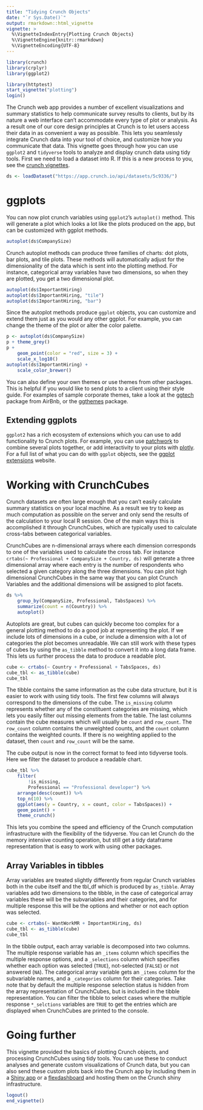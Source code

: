 ```yaml
---
title: "Tidying Crunch Objects"
date: "`r Sys.Date()`"
output: rmarkdown::html_vignette
vignette: >
  %\VignetteIndexEntry{Plotting Crunch Objects}
  %\VignetteEngine{knitr::rmarkdown}
  %\VignetteEncoding{UTF-8}
---
```


```r
library(crunch)
library(crplyr)
library(ggplot2)
```

```r
library(httptest)
start_vignette("plotting")
login()
```

The Crunch web app provides a number of excellent visualizations and summary statistics to help communicate survey results to clients, but by its nature a web interface can't accommodate every type of plot or analysis. As a result one of our core design principles at Crunch is to let users access their data in as convenient a way as possible. This lets you seamlessly integrate Crunch data into your tool of choice, and customize how you communicate that data. This vignette goes through how you can use `ggplot2` and `tidyverse` tools to analyze and display crunch data using tidy tools. First we need to load a dataset into R. If this is a new process to you, see the [crunch vignettes](https://crunch.io/r/crunch/articles/crunch.html).

```r
ds <- loadDataset("https://app.crunch.io/api/datasets/5c9336/")
```

# ggplots

You can now plot crunch variables using `ggplot2`'s `autoplot()` method. This will generate a plot which looks a lot like the plots produced on the app, but can be customized with ggplot methods.

```r
autoplot(ds$CompanySize)
```

Crunch autoplot methods can produce three families of charts: dot plots, bar plots, and tile plots. These methods will automatically adjust for the dimensionality of the data which is sent into the plotting method. For instance, categorical array variables have two dimensions, so when they are plotted, you get a two dimensional plot.

```r
autoplot(ds$ImportantHiring)
autoplot(ds$ImportantHiring, "tile")
autoplot(ds$ImportantHiring, "bar")
```

Since the autoplot methods produce `ggplot` objects, you can customize and extend them just as you would any other ggplot. For example, you can change the theme of the plot or alter the color palette.

```r
p <- autoplot(ds$CompanySize)
p + theme_grey()
p +
    geom_point(color = "red", size = 3) +
    scale_x_log10()
autoplot(ds$ImportantHiring) +
    scale_color_brewer()
```


You can also define your own themes or use themes from other packages. This is helpful if you would like to send plots to a client using their style guide. For examples of sample corporate themes, take a look at the [ggtech](https://github.com/ricardo-bion/ggtech) package from AirBnb, or the [ggthemes](https://CRAN.R-project.org/package=pkgname) package.

## Extending ggplots

`ggplot2` has a rich ecosystem of extensions which you can use to add functionality to Crunch plots. For example, you can use [patchwork](https://github.com/thomasp85/patchwork) to combine several plots together, or add interactivity to your plots with [plotly](https://plot.ly/r/getting-started/). For a full list of what you can do with `ggplot` objects, see the [ggplot extensions](https://www.ggplot2-exts.org/) website.

# Working with CrunchCubes

Crunch datasets are often large enough that you can't easily calculate summary statistics on your local machine. As a result we try to keep as much computation as possible on the server and only send the results of the calculation to your local R session. One of the main ways this is accomplished it through CrunchCubes, which are typically used to calculate cross-tabs between categorical variables.

CrunchCubes are n-dimensional arrays where each dimension corresponds to one of the variables used to calculate the cross tab. For instance `crtabs(~ Professional + CompanySize + Country, ds)` will generate a three dimensional array where each entry is the number of respondents who selected a given category along the three dimensions. You can plot high dimensional CrunchCubes in the same way that you can plot Crunch Variables and the additional dimensions will be assigned to plot facets.

```r
ds %>%
    group_by(CompanySize, Professional, TabsSpaces) %>%
    summarize(count = n(Country)) %>%
    autoplot()
```

Autoplots are great, but cubes can quickly become too complex for a general plotting method
to do a good job at representing the plot. If we include lots of dimensions in a cube, or include a dimension with a lot of categories the plot becomes unreadable. We can still work with these types of cubes by using the `as_tibble` method to convert it into a long data frame. This lets us further process the data to produce a readable plot.

```r
cube <- crtabs(~ Country + Professional + TabsSpaces, ds)
cube_tbl <- as_tibble(cube)
cube_tbl
```

The tibble contains the same information as the cube data structure, but it is easier to work with using tidy tools. The first few columns will always correspond to the dimensions of the cube. The `is_missing` column represents whether any of the constituent categories are missing, which lets you easily filter out missing elements from the table. The last columns contain the cube measures which will usually be `count` and `row_count`. The `row_count` column contains the unweighted counts, and the `count` column contains the weighted counts. If there is no weighting applied to the dataset, then `count` and `row_count` will be the same.  

The cube output is now in the correct format to feed into tidyverse tools. Here we filter the dataset to produce a readable chart.

```r
cube_tbl %>%
    filter(
        !is_missing,
        Professional == "Professional developer") %>%
    arrange(desc(count)) %>%
    top_n(10) %>%
    ggplot(aes(y = Country, x = count, color = TabsSpaces)) +
    geom_point() +
    theme_crunch()
```

This lets you combine the speed and efficiency of the Crunch computation infrastructure with the flexibility of the tidyverse. You can let Crunch do the memory intensive counting operation, but still get a tidy dataframe representation that is easy to work with using other packages.

## Array Variables in tibbles

Array variables are treated slightly differently from regular Crunch variables both in the cube itself and the tbl_df which is produced by `as_tibble`. Array variables add two dimensions to the tibble, in the case of categorical array variables these will be the subvariables and their categories, and for multiple response this will be the options and whether or not each option was selected.

```r
cube <- crtabs(~ WantWorkMR + ImportantHiring, ds)
cube_tbl <- as_tibble(cube)
cube_tbl
```

In the tibble output, each array variable is decomposed into two columns. The multiple response variable has an `_items` column which specifies the multiple response options, and a `_selections` column which specifies whether each option was selected (`TRUE`), not-selected (`FALSE`) or not answered (`NA`). The categorical array variable gets an `_items` column for the subvariable names, and a `_categories` column for their categories. Take note that by default the multiple response selection status is hidden from the array representation of CrunchCubes, but is included in the tibble representation. You can filter the tibble to select cases where the multiple response `*_selctions` variables are `TRUE` to get the entries which are displayed when CrunchCubes are printed to the console.

# Going further

This vignette provided the basics of plotting Crunch objects, and processing CrunchCubes using tidy tools. You can use these to conduct analyses and generate custom visualizations of Crunch data, but you can also send these custom plots back into the Crunch app by including them in a [Shiny app](https://github.com/Crunch-io/crunchy) or a [flexdashboard](https://github.com/Crunch-io/crunchy/blob/master/vignettes/flexdashboards.Rmd) and hosting them on the Crunch shiny infrastructure.

```r
logout()
end_vignette()
```
